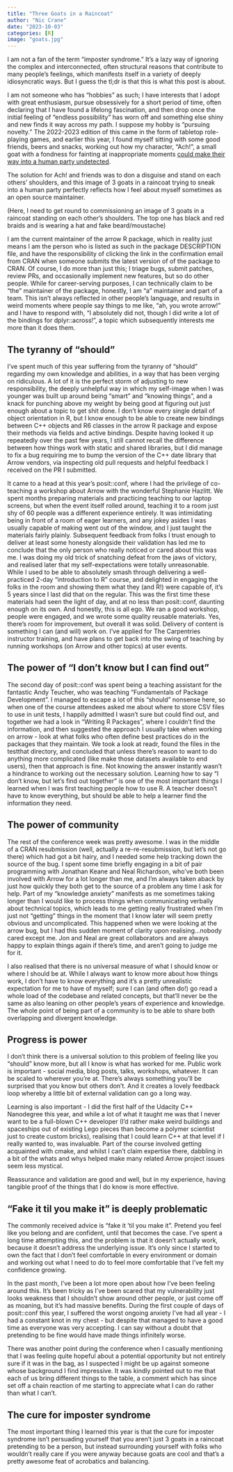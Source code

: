 ```yaml
---
title: "Three Goats in a Raincoat"
author: "Nic Crane"
date: "2023-10-03"
categories: [R]
image: "goats.jpg"
---
```


I am not a fan of the term "imposter syndrome." It's a lazy way of ignoring the complex and interconnected, often structural reasons that contribute to many people's feelings, which manifests itself in a variety of deeply idiosyncratic ways.  But I guess the tl;dr is that this is what this post is about.

I am not someone who has "hobbies" as such; I have interests that I adopt with great enthusiasm, pursue obsessively for a short period of time, often declaring that I have found a lifelong fascination, and then drop once the initial feeling of "endless possibility" has worn off and something else shiny and new finds it way across my path. I suppose my hobby is "pursuing novelty." The 2022-2023 edition of this came in the form of tabletop role-playing games, and earlier this year, I found myself sitting with some good friends, beers and snacks, working out how my character, "Ach!", a small goat with a fondness for fainting at inappropriate moments [could make their way into a human party undetected](https://rpggeek.com/image/4971174/goat-crashers).

The solution for Ach! and friends was to don a disguise and stand on each others' shoulders, and this image of 3 goats in a raincoat trying to sneak into a human party perfectly reflects how I feel about myself sometimes as an open source maintainer.

(Here, I need to get round to commissioning an image of 3 goats in a raincoat standing on each other's shoulders. The top one has black and red braids and is wearing a hat and fake beard/moustache)

I am the current maintainer of the arrow R package, which in reality just means I am the person who is listed as such in the package DESCRIPTION file, and have the responsibility of clicking the link in the confirmation email from CRAN when someone submits the latest version of of the package to CRAN. Of course, I do more than just this; I triage bugs, submit patches, review PRs, and occasionally implement new features, but so do other people. While for career-serving purposes, I can technically claim to be "the" maintainer of the package, honestly, I am "a" maintainer and part of a team. This isn't always reflected in other people's language, and results in weird moments where people say things to me like, "ah, you wrote arrow!" and I have to respond with, "I absolutely did not, though I did write a lot of the bindings for dplyr::across!", a topic which subsequently interests me more than it does them.

## The tyranny of "should"

I've spent much of this year suffering from the tyranny of "should" regarding my own knowledge and abilities, in a way that has been verging on ridiculous. A lot of it is the perfect storm of adjusting to new responsibility, the deeply unhelpful way in which my self-image when I was younger was built up around being "smart" and "knowing things", and a knack for punching above my weight by being good at figuring out just enough about a topic to get shit done. I don't know every single detail of object orientation in R, but I know enough to be able to create new bindings between C++ objects and R6 classes in the arrow R package and expose their methods via fields and active bindings. Despite having looked it up repeatedly over the past few years, I still cannot recall the difference between how things work with static and shared libraries, but I did manage to fix a bug requiring me to bump the version of the C++ date library that Arrow vendors, via inspecting old pull requests and helpful feedback I received on the PR I submitted.

It came to a head at this year's posit::conf, where I had the privilege of co-teaching a workshop about Arrow with the wonderful Stephanie Hazlitt. We spent months preparing materials and practicing teaching to our laptop screens, but when the event itself rolled around, teaching it to a room just shy of 60 people was a different experience entirely. It was intimidating being in front of a room of eager learners, and any jokey asides I was usually capable of making went out of the window, and I just taught the materials fairly plainly. Subsequent feedback from folks I trust enough to deliver at least some honesty alongside their validation has led me to conclude that the only person who really noticed or cared about this was me. I was doing my old trick of snatching defeat from the jaws of victory, and realised later that my self-expectations were totally unreasonable.  While I used to be able to absolutely smash through delivering a well-practiced 2-day "introduction to R" course, and delighted in engaging the folks in the room and showing them what they (and R!) were capable of, it's 5 years since I last did that on the regular. This was the first time these materials had seen the light of day, and at no less than posit::conf, daunting enough on its own. And honestly, this is all ego. We ran a good workshop, people were engaged, and we wrote some quality reusable materials. Yes, there's room for improvement, but overall it was solid.  Delivery of content is something I can (and will) work on. I've applied for The Carpentries instructor training, and have plans to get back into the swing of teaching by running workshops (on Arrow and other topics) at user events.

## The power of "I don't know but I can find out"

The second day of posit::conf was spent being a teaching assistant for the fantastic Andy Teucher, who was teaching "Fundamentals of Package Development". I managed to escape a lot of this "should" nonsense here, so when one of the course attendees asked me about where to store CSV files to use in unit tests, I happily admitted I wasn't sure but could find out, and together we had a look in "Writing R Packages", where I couldn't find the information, and then suggested the approach I usually take when working on arrow - look at what folks who often define best practices do in the packages that they maintain. We took a look at readr, found the files in the testthat directory, and concluded that unless there's reason to want to do anything more complicated (like make those datasets available to end users), then that approach is fine. Not knowing the answer instantly wasn't a hindrance to working out the necessary solution.  Learning how to say “I don't know, but let's find out together” is one of the most important things I learned when I was first teaching people how to use R.  A teacher doesn’t have to know everything, but should be able to help a learner find the information they need.

## The power of community

The rest of the conference week was pretty awesome. I was in the middle of a CRAN resubmission (well, actually a re-re-resubmission, but let's not go there) which had got a bit hairy, and I needed some help tracking down the source of the bug.  I spent some time briefly engaging in a bit of pair programming with Jonathan Keane and Neal Richardson, who've both been involved with Arrow for a lot longer than me, and I'm always taken aback by just how quickly they both get to the source of a problem any time I ask for help. Part of my "knowledge anxiety" manifests as me sometimes taking longer than I would like to process things when communicating verbally about technical topics, which leads to me getting really frustrated when I'm just not "getting" things in the moment that I know later will seem pretty obvious and uncomplicated. This happened when we were looking at the arrow bug, but I had this sudden moment of clarity upon realising...nobody cared except me. Jon and Neal are great collaborators and are always happy to explain things again if there's time, and aren't going to judge me for it.

I also realised that there is no universal measure of what I should know or where I should be at.  While I always want to know more about how things work, I don't have to know everything and it's a pretty unrealistic expectation for me to have of myself; sure I can (and often do!) go read a whole load of the codebase and related concepts, but that’ll never be the same as also leaning on other people’s years of experience and knowledge.  The whole point of being part of a community is to be able to share both overlapping and divergent knowledge.

## Progress is power

I don’t think there is a universal solution to this problem of feeling like you “should” know more, but all I know is what has worked for me.  Public work is important - social media, blog posts, talks, workshops, whatever.  It can be scaled to wherever you’re at.  There’s always something you’ll be surprised that you know but others don’t.  And it creates a lovely feedback loop whereby a little bit of external validation can go a long way.

Learning is also important - I did the first half of the Udacity C++ Nanodegree this year, and while a lot of what it taught me was that I never want to be a full-blown C++ developer (I’d rather make weird buildings and spaceships out of existing Lego pieces than become a polymer scientist just to create custom bricks), realising that I could learn C++ at that level if I really wanted to, was invaluable.  Part of the course involved getting acquainted with cmake, and whilst I can’t claim expertise there, dabbling in a bit of the whats and whys helped make many related Arrow project issues seem less mystical.  

Reassurance and validation are good and well, but in my experience, having tangible proof of the things that I do know is more effective.

## “Fake it til you make it” is deeply problematic

The commonly received advice is “fake it ‘til you make it”.  Pretend you feel like you belong and are confident, until that becomes the case.  I’ve spent a long time attempting this, and the problem is that it doesn’t actually work, because it doesn’t address the underlying issue.  It’s only since I started to own the fact that I don’t feel comfortable in every environment or domain and working out what I need to do to feel more comfortable that I’ve felt my confidence growing.  

In the past month, I’ve been a lot more open about how I’ve been feeling around this.  It’s been tricky as I’ve been scared that my vulnerability just looks weakness that I shouldn’t show around other people, or just come off as moaning, but it’s had massive benefits.  During the first couple of days of posit::conf this year, I suffered the worst ongoing anxiety I’ve had all year - I had a constant knot in my chest - but despite that managed to have a good time as everyone was very accepting.  I can say without a doubt that pretending to be fine would have made things infinitely worse.

There was another point during the conference when I casually mentioning that I was feeling quite hopeful about a potential opportunity but not entirely sure if it was in the bag, as I suspected I might be up against someone whose background I find impressive.  It was kindly pointed out to me that each of us bring different things to the table, a comment which has since set off a chain reaction of me starting to appreciate what I can do rather than what I can’t.

## The cure for imposter syndrome

The most important thing I learned this year is that the cure for imposter syndrome isn't persuading yourself that you aren't just 3 goats in a raincoat pretending to be a person, but instead surrounding yourself with folks who wouldn't really care if you were anyway because goats are cool and that's a pretty awesome feat of acrobatics and balancing.

